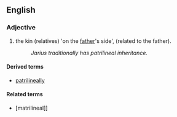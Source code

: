 ==English==

===Adjective===
{{en-adj}}

# the kin (relatives) 'on the [[father]]'s side', (related to the father).
#:''Jarius traditionally has patrilineal inheritance.''

====Derived terms====
*[[patrilineally]]

====Related terms====
*[matrilineal]]